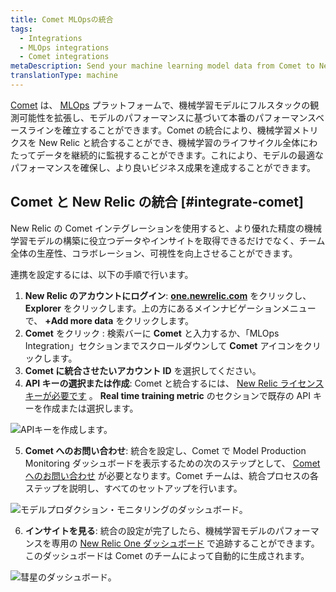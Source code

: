 ```yaml
---
title: Comet MLOpsの統合
tags:
  - Integrations
  - MLOps integrations
  - Comet integrations
metaDescription: Send your machine learning model data from Comet to New Relic to understand your model's performance.
translationType: machine
---
```


[Comet](https://www.comet.ml/site/) は、 [MLOps](/docs/alerts-applied-intelligence/mlops/get-started/intro-mlops/) プラットフォームで、機械学習モデルにフルスタックの観測可能性を拡張し、モデルのパフォーマンスに基づいて本番のパフォーマンスベースラインを確立することができます。Comet の統合により、機械学習メトリクスを New Relic と統合することができ、機械学習のライフサイクル全体にわたってデータを継続的に監視することができます。これにより、モデルの最適なパフォーマンスを確保し、より良いビジネス成果を達成することができます。

## Comet と New Relic の統合 [#integrate-comet]

New Relic の Comet インテグレーションを使用すると、より優れた精度の機械学習モデルの構築に役立つデータやインサイトを取得できるだけでなく、チーム全体の生産性、コラボレーション、可視性を向上させることができます。

連携を設定するには、以下の手順で行います。

1. **New Relic のアカウントにログイン**: **[one.newrelic.com](https://one.newrelic.com)** をクリックし、 **Explorer** をクリックします。上の方にあるメインナビゲーションメニューで、 **+Add more data** をクリックします。
2. **Comet** をクリック : 検索バーに **Comet** と入力するか、「MLOps Integration」セクションまでスクロールダウンして **Comet** アイコンをクリックします。
3. **Comet に統合させたいアカウント ID** を選択してください。
4. **API キーの選択または作成**: Comet と統合するには、 [New Relic ライセンスキーが必要です](/docs/apis/intro-apis/new-relic-api-keys/#ingest-license-key) 。 **Real time training metric** のセクションで既存の API キーを作成または選択します。

![APIキーを作成します。](src/images/comet01.png 'APIキーの作成')

5. **Comet へのお問い合わせ**: 統合を設定し、Comet で Model Production Monitoring ダッシュボードを表示するための次のステップとして、 [Comet へのお問い合わせ](mailto:sales@comet.ml) が必要となります。Comet チームは、統合プロセスの各ステップを説明し、すべてのセットアップを行います。

![モデルプロダクション・モニタリングのダッシュボード。](src/images/comet02.png 'モデルプロダクション・モニタリングのダッシュボード')

6. **インサイトを見る**: 統合の設定が完了したら、機械学習モデルのパフォーマンスを専用の [New Relic One ダッシュボード](/docs/query-your-data/explore-query-data/dashboards/introduction-dashboards/) で追跡することができます。このダッシュボードは Comet のチームによって自動的に生成されます。

![彗星のダッシュボード。](src/images/comet03.png 'コメットのダッシュボード')
